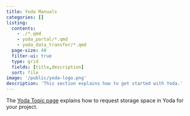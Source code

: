 ```yaml
---
title: Yoda Manuals
categories: []
listing:
  contents: 
    - ./*.qmd
    - yoda_portal/*.qmd
    - yoda_data_transfer/*.qmd
  page-size: 40
  filter-ui: true
  type: grid
  fields: [title,description]
  sort: file
image: '/public/yoda-logo.png'
description: 'This section explains how to get started with Yoda.'
---
```


::: {.callout-tip}
The [Yoda Topic page](/topics/yoda.qmd#how-to-request-access) explains how to request storage space in Yoda for your project.
:::
